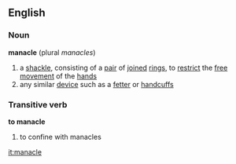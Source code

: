 ==English==
===Noun===
'''manacle'''  (plural ''manacles'')
# a [[shackle]], consisting of a [[pair]] of [[joined]] [[ring]]s, to [[restrict]] the [[free]] [[movement]] of the [[hand]]s
# any similar [[device]] such as a [[fetter]] or [[handcuff]]s
===Transitive verb===
'''to manacle'''
# to confine with manacles

[[it:manacle]]